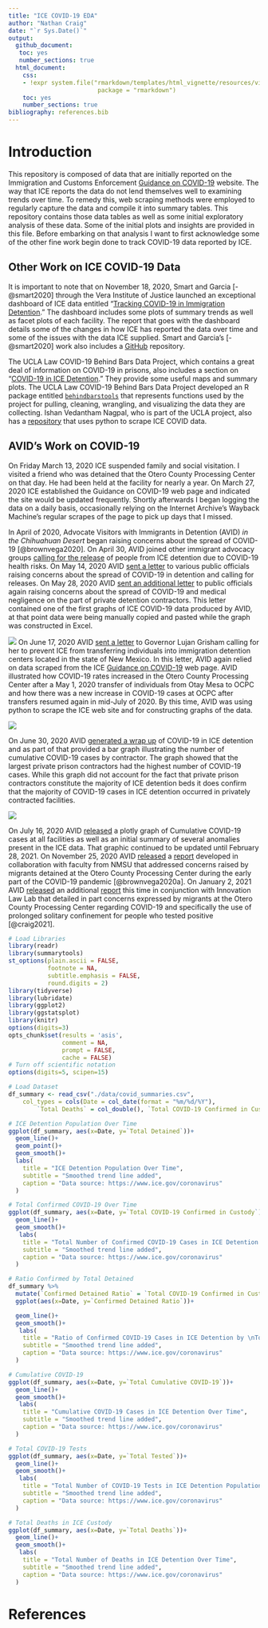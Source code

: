 ```yaml
---
title: "ICE COVID-19 EDA"
author: "Nathan Craig"
date: "`r Sys.Date()`"
output:
  github_document:
   toc: yes
   number_sections: true
  html_document:
    css:
    - !expr system.file("rmarkdown/templates/html_vignette/resources/vignette.css",
                         package = "rmarkdown")
    toc: yes
    number_sections: true
bibliography: references.bib
---
```


# Introduction

This repository is composed of data that are initially reported on the Immigration and Customs Enforcement [Guidance on COVID-19](https://www.ice.gov/coronavirus) website. The way that ICE reports the data do not lend themselves well to examining trends over time. To remedy this, web scraping methods were employed to regularly capture the data and compile it into summary tables. This repository contains those data tables as well as some initial exploratory analysis of these data. Some of the initial plots and insights are provided in this file. Before embarking on that analysis I want to first acknowledge some of the other fine work begin done to track COVID-19 data reported by ICE.

## Other Work on ICE COVID-19 Data

It is important to note that on November 18, 2020, Smart and Garcia [-@smart2020] through the Vera Institute of Justice launched an exceptional dashboard of ICE data entitled "[Tracking COVID-19 in Immigration Detention](https://www.vera.org/tracking-covid-19-in-immigration-detention)." The dashboard includes some plots of summary trends as well as facet plots of each facility. The report that goes with the dashboard details some of the changes in how ICE has reported the data over time and some of the issues with the data ICE supplied. Smart and Garcia's [-@smart2020] work also includes a [GitHub](https://github.com/vera-institute/ice-detention-covid) repository.

The UCLA Law COVID-19 Behind Bars Data Project, which contains a great deal of information on COVID-19 in prisons, also includes a section on "[COVID-19 in ICE Detention](https://uclacovidbehindbars.org/ice)." They provide some useful maps and summary plots. The UCLA Law COVID-19 Behind Bars Data Project developed an R package entitled [`behindbarstools`](https://github.com/uclalawcovid19behindbars/behindbarstools) that represents functions used by the project for pulling, cleaning, wrangling, and visualizing the data they are collecting. Ishan Vedantham Nagpal, who is part of the UCLA project, also has a [repository](https://github.com/ivnagpal/ICE-COVID19) that uses python to scrape ICE COVID data.

## AVID's Work on COVID-19

On Friday March 13, 2020 ICE suspended family and social visitation. I visited a friend who was detained that the Otero County Processing Center on that day. He had been held at the facility for nearly a year. On March 27, 2020 ICE established the Guidance on COVID-19 web page and indicated the site would be updated frequently. Shortly afterwards I began logging the data on a daily basis, occasionally relying on the Internet Archive's Wayback Machine's regular scrapes of the page to pick up days that I missed.

In April of 2020, Advocate Visitors with Immigrants in Detention (AVID) *in the Chihuahuan Desert* began raising concerns about the spread of COVID-19 [@brownvega2020]. On April 30, AVID joined other immigrant advocacy groups [calling for the release](https://avid.chihuahuan.org/2020/04/30/community-groups-call-for-the-release-of-all-people-in-detention/) of people from ICE detention due to COVID-19 health risks. On May 14, 2020 AVID [sent a letter](https://avid.chihuahuan.org/2020/05/14/call-to-immediately-address-impending-public-health-care-disaster-of-ice-detention-in-new-mexico-and-el-paso-tx/) to various public officials raising concerns about the spread of COVID-19 in detention and calling for releases. On May 28, 2020 AVID [sent an additional letter](https://avid.chihuahuan.org/2020/05/28/continued-negligence-by-ice-and-private-contractors-requires-the-immediate-release-of-those-held-in-ice-detention-in-nm-and-el-paso-tx/) to public officials again raising concerns about the spread of COVID-19 and medical negligence on the part of private detention contractors. This letter contained one of the first graphs of ICE COVID-19 data produced by AVID, at that point data were being manually copied and pasted while the graph was constructed in Excel.

[![](images/2021-04-23%2019_00_22-AVID_Letter_NM_El_Paso_5-26-2020_Redacted.pdf%20%E2%80%94%20Mozilla%20Firefox.jpg)](https://avid.chihuahuan.org/2020/05/28/continued-negligence-by-ice-and-private-contractors-requires-the-immediate-release-of-those-held-in-ice-detention-in-nm-and-el-paso-tx/) On June 17, 2020 AVID [sent a letter](https://i2.wp.com/avid.chihuahuan.org/wp-content/uploads/sites/4/2020/06/ICE-COVID-19-Cases-OCPC-6-15-2020.png?resize=1024%2C710&ssl=1) to Governor Lujan Grisham calling for her to prevent ICE from transferring individuals into immigration detention centers located in the state of New Mexico. In this letter, AVID again relied on data scraped from the ICE [Guidance on COVID-19](https://www.ice.gov/coronavirus) web page. AVID illustrated how COVID-19 rates increased in the Otero County Processing Center after a May 1, 2020 transfer of individuals from Otay Mesa to OCPC and how there was a new increase in COVID-19 cases at OCPC after transfers resumed again in mid-July of 2020. By this time, AVID was using python to scrape the ICE web site and for constructing graphs of the data.

[![](https://i2.wp.com/avid.chihuahuan.org/wp-content/uploads/sites/4/2020/06/ICE-COVID-19-Cases-OCPC-6-15-2020.png?resize=1024%252C710&ssl=1)](https://avid.chihuahuan.org/2020/06/17/tell-lujan-grisham-to-end-ice-detention-transfers-in-nm/)

On June 30, 2020 AVID [generated a wrap up](https://avid.chihuahuan.org/2020/06/30/covid-19-in-ice-detention-by-the-numbers-june-wrap-up/) of COVID-19 in ICE detention and as part of that provided a bar graph illustrating the number of cumulative COVID-19 cases by contractor. The graph showed that the largest private prison contractors had the highest number of COVID-19 cases. While this graph did not account for the fact that private prison contractors constitute the majority of ICE detention beds it does confirm that the majority of COVID-19 cases in ICE detention occurred in privately contracted facilities.

[![](https://i0.wp.com/avid.chihuahuan.org/wp-content/uploads/sites/4/2020/06/COVID-19-Cases-by-Contractor-06-27-2020-1.png?ssl=1)](https://avid.chihuahuan.org/2020/06/30/covid-19-in-ice-detention-by-the-numbers-june-wrap-up/)

On July 16, 2020 AVID [released](https://avid.chihuahuan.org/2020/07/16/cumulative-covid-19-cases-in-ice-detention/) a plotly graph of Cumulative COVID-19 cases at all facilities as well as an initial summary of several anomalies present in the ICE data. That graphic continued to be updated until February 28, 2021. On November 25, 2020 AVID [released](https://avid.chihuahuan.org/2020/11/25/pains-and-profits-of-immigration-imprisonment/) a [report](https://deptofgov.nmsu.edu/AVID-NSF-REU-Report-Final-Version-25-November-2020.pdf) developed in collaboration with faculty from NMSU that addressed concerns raised by migrants detained at the Otero County Processing Center during the early part of the COVID-19 pandemic [@brownvega2020a]. On January 2, 2021 AVID [released](https://avid.chihuahuan.org/2021/01/02/process-by-torment/) an additional [report](https://avid.chihuahuan.org/wp-content/uploads/sites/4/2021/01/Process_by_Torment.pdf) this time in conjunction with Innovation Law Lab that detailed in part concerns expressed by migrants at the Otero County Processing Center regarding COVID-19 and specifically the use of prolonged solitary confinement for people who tested positive [@craig2021].

```r
# Load Libraries
library(readr)
library(summarytools)
st_options(plain.ascii = FALSE,
           footnote = NA,
           subtitle.emphasis = FALSE,
           round.digits = 2)
library(tidyverse)
library(lubridate)
library(ggplot2)
library(ggstatsplot)
library(knitr)
options(digits=3)
opts_chunk$set(results = 'asis',
               comment = NA,
               prompt = FALSE,
               cache = FALSE)
# Turn off scientific notation
options(digits=5, scipen=15)

```

```r
# Load Dataset
df_summary <- read_csv("./data/covid_summaries.csv", 
    col_types = cols(Date = col_date(format = "%m/%d/%Y"), 
        `Total Deaths` = col_double(), `Total COVID-19 Confirmed in Custody` = col_double()))
```

```r

# ICE Detention Population Over Time
ggplot(df_summary, aes(x=Date, y=`Total Detained`))+
  geom_line()+
  geom_point()+
  geom_smooth()+
  labs(
    title = "ICE Detention Population Over Time",
    subtitle = "Smoothed trend line added",
    caption = "Data source: https://www.ice.gov/coronavirus"
  )

```

```r
# Total Confirmed COVID-19 Over Time
ggplot(df_summary, aes(x=Date, y=`Total COVID-19 Confirmed in Custody`))+
  geom_line()+
  geom_smooth()+
   labs(
    title = "Total Number of Confirmed COVID-19 Cases in ICE Detention Over Time",
    subtitle = "Smoothed trend line added",
    caption = "Data source: https://www.ice.gov/coronavirus"
  )

```

```r
# Ratio Confirmed by Total Detained
df_summary %>% 
  mutate(`Confirmed Detained Ratio` = `Total COVID-19 Confirmed in Custody`/`Total Detained`) %>%
  ggplot(aes(x=Date, y=`Confirmed Detained Ratio`))+

  geom_line()+
  geom_smooth()+
   labs(
    title = "Ratio of Confirmed COVID-19 Cases in ICE Detention by \nTotal ICE Detention Population Over Time",
    subtitle = "Smoothed trend line added",
    caption = "Data source: https://www.ice.gov/coronavirus"
  )

```

```r
# Cumulative COVID-19
ggplot(df_summary, aes(x=Date, y=`Total Cumulative COVID-19`))+
  geom_line()+
  geom_smooth()+
   labs(
    title = "Cumulative COVID-19 Cases in ICE Detention Over Time",
    subtitle = "Smoothed trend line added",
    caption = "Data source: https://www.ice.gov/coronavirus"
  )

```

```r
# Total COVID-19 Tests
ggplot(df_summary, aes(x=Date, y=`Total Tested`))+
  geom_line()+
  geom_smooth()+
   labs(
    title = "Total Number of COVID-19 Tests in ICE Detention Population Over Time",
    subtitle = "Smoothed trend line added",
    caption = "Data source: https://www.ice.gov/coronavirus"
  )

```

```r
# Total Deaths in ICE Custody
ggplot(df_summary, aes(x=Date, y=`Total Deaths`))+
  geom_line()+
  geom_smooth()+
   labs(
    title = "Total Number of Deaths in ICE Detention Over Time",
    subtitle = "Smoothed trend line added",
    caption = "Data source: https://www.ice.gov/coronavirus"
  )
```

# References

